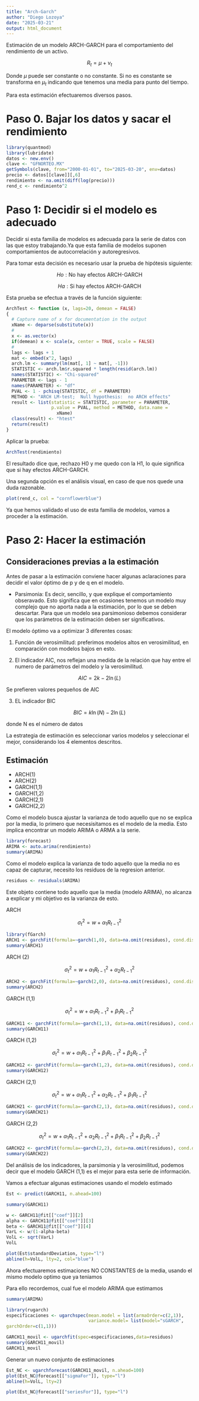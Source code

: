 ```yaml
---
title: "Arch-Garch"
author: "Diego Lozoya"
date: "2025-03-21"
output: html_document
---
```


Estimación de un modelo ARCH-GARCH para el comportamiento del rendimiento de un activo.

$$R_t=\mu+\nu_t$$ 

Donde $\mu$ puede ser constante o no constante. Si no es constante se transforma en $\mu_t$ indicando que tenemos una media para punto del tiempo.

Para esta estimación efectuaremos diversos pasos.

# Paso 0. Bajar los datos y sacar el rendimiento

```r
library(quantmod)
library(lubridate)
datos <- new.env()
clave <- "GFNORTEO.MX"
getSymbols(clave, from="2000-01-01", to="2025-03-20", env=datos)
precio <- datos[[clave]][,6]
rendimiento <- na.omit(diff(log(precio)))
rend_c <- rendimiento^2
```

# Paso 1: Decidir si el modelo es adecuado

Decidir si esta familia de modelos es adecuada para la serie de datos con las que estoy trabajando.Ya que esta familia de modelos suponen comportamientos de autocorrelación y autoregresivos.

Para tomar esta decisión es necesario usar la prueba de hipótesis siguiente:

$$Ho:\text{No hay efectos ARCH-GARCH}$$

$$Ha:\text{Si hay efectos ARCH-GARCH}$$ 

Esta prueba se efectua a través de la función siguiente:

```r
ArchTest <- function (x, lags=20, demean = FALSE) 
{
  # Capture name of x for documentation in the output  
  xName <- deparse(substitute(x))
  # 
  x <- as.vector(x)
  if(demean) x <- scale(x, center = TRUE, scale = FALSE)
  #  
  lags <- lags + 1
  mat <- embed(x^2, lags)
  arch.lm <- summary(lm(mat[, 1] ~ mat[, -1]))
  STATISTIC <- arch.lm$r.squared * length(resid(arch.lm))
  names(STATISTIC) <- "Chi-squared"
  PARAMETER <- lags - 1
  names(PARAMETER) <- "df"
  PVAL <- 1 - pchisq(STATISTIC, df = PARAMETER)
  METHOD <- "ARCH LM-test;  Null hypothesis:  no ARCH effects"
  result <- list(statistic = STATISTIC, parameter = PARAMETER, 
                 p.value = PVAL, method = METHOD, data.name =
                   xName)
  class(result) <- "htest"
  return(result)
}
```

Aplicar la prueba:

```r
ArchTest(rendimiento)
```

El resultado dice que, rechazo H0 y me quedo con la H1, lo quie significa que si hay efectos ARCH-GARCH.

Una segunda opción es el análisis visual, en caso de que nos quede una duda razonable.

```r
plot(rend_c, col = "cornflowerblue")
```

Ya que hemos validado el uso de esta familia de modelos, vamos a proceder a la estimación.

# Paso 2: Hacer la estimación

## Consideraciones previas a la estimación

Antes de pasar a la estimación conviene hacer algunas aclaraciones para decidir el valor óptimo de p y de q en el modelo.

- Parsimonia: Es decir, sencillo, y que explique el comportamiento obseravado. Esto significa que en ocasiones tenemos un modelo muy complejo que no aporta nada a la estimación, por lo que se deben descartar. Para que un modelo sea parsimonioso debemos considerar que los parámetros de la estimación deben ser significativos.

El modelo óptimo va a optimizar 3 diferentes cosas:

1. Función de verosimilitud: preferimos modelos altos en verosimilitud, en comparación con modelos bajos en esto.

2. El indicador AIC, nos reflejan una medida de la relación que hay entre el numero de parámetros del modelo y la verosimilitud.

$$AIC=2k-2\ln(L)$$

  Se prefieren valores pequeños de AIC
  
3. EL indicador BIC

$$BIC = k\ln(N) - 2\ln(L)$$

  donde N es el número de datos

La estrategia de estimación es seleccionar varios modelos y seleccionar el mejor, considerando los 4 elementos descritos.

## Estimación

- ARCH(1)
- ARCH(2)
- GARCH(1,1)
- GARCH(1,2)
- GARCH(2,1)
- GARCH(2,2)

Como el modelo busca ajustar la varianza de todo aquello que no se explica por la media, lo primero que necesisitamos es el modelo de la media. Esto implica encontrar un modelo ARIMA o ARMA a la serie.

```r
library(forecast)
ARIMA <- auto.arima(rendimiento)
summary(ARIMA)
```

Como el modelo explica la varianza de todo aquello que la media no es capaz de capturar, necesito los residuos de la regresion anterior.

```r
residuos <- residuals(ARIMA)
```

Este objeto contiene todo aquello que la media (modelo ARIMA), no alcanza a explicar y mi objetivo es la varianza de esto. 

ARCH

$$\sigma_t^2=w+\alpha_1R_{t-1}^2$$

```r
library(fGarch)
ARCH1 <- garchFit(formula=~garch(1,0), data=na.omit(residuos), cond.dist="norm", trace= FALSE)
summary(ARCH1)
```

ARCH (2)

$$\sigma_t^2=w+\alpha_1R_{t-1}^2+\alpha_2R_{t-1}^2$$

```r
ARCH2 <- garchFit(formula=~garch(2,0), data=na.omit(residuos), cond.dist="norm", trace= FALSE)
summary(ARCH2)
```

GARCH (1,1)

$$\sigma_t^2=w+\alpha_1R_{t-1}^2+\beta_1R_{t-1}^2$$

```r
GARCH11 <- garchFit(formula=~garch(1,1), data=na.omit(residuos), cond.dist="norm", trace= FALSE)
summary(GARCH11)
```

GARCH (1,2)

$$\sigma_t^2=w+\alpha_1R_{t-1}^2+\beta_1R_{t-1}^2+\beta_2R_{t-1}^2$$

```r
GARCH12 <- garchFit(formula=~garch(1,2), data=na.omit(residuos), cond.dist="norm", trace= FALSE)
summary(GARCH12)
```

GARCH (2,1)

$$\sigma_t^2=w+\alpha_1R_{t-1}^2+\alpha_2R_{t-1}^2+\beta_1R_{t-1}^2$$

```r
GARCH21 <- garchFit(formula=~garch(2,1), data=na.omit(residuos), cond.dist="norm", trace= FALSE)
summary(GARCH21)
```

GARCH (2,2)

$$\sigma_t^2=w+\alpha_1R_{t-1}^2+\alpha_2R_{t-1}^2+\beta_1R_{t-1}^2+\beta_2R_{t-1}^2$$

```r
GARCH22 <- garchFit(formula=~garch(2,2), data=na.omit(residuos), cond.dist="norm", trace= FALSE)
summary(GARCH22)
```

Del análisis de los indicadores, la parsimonia y la verosimilitud, podemos decir que el modelo GARCH (1,1) es el mejor para esta serie de información.

Vamos a efectuar algunas estimaciones usando el modelo estimado

```r
Est <- predict(GARCH11, n.ahead=100)
```

```r
summary(GARCH11)
```

```r
w <- GARCH11@fit[["coef"]][2]
alpha <- GARCH11@fit[["coef"]][3]
beta <- GARCH11@fit[["coef"]][4]
VarL <- w/(1-alpha-beta)
VolL <- sqrt(VarL)
VolL
```

```r
plot(Est$standardDeviation, type="l")
abline(h=VolL, lty=2, col="blue")
```

Ahora efectuaremos estimaciones NO CONSTANTES de la media, usando el mismo modelo optimo que ya teniamos

Para ello recordemos, cual fue el modelo ARIMA que estimamos

```r
summary(ARIMA)
```

```r
library(rugarch)
especificaciones <- ugarchspec(mean.model = list(armaOrder=c(2,1)),
                               variance.model= list(model="sGARCH",
garchOrder=c(1,1)))

```

```r
GARCH11_movil <- ugarchfit(spec=especificaciones,data=residuos)
summary(GARCH11_movil)
GARCH11_movil
```


Generar un nuevo conjunto de estimaciones

```r
Est_NC <- ugarchforecast(GARCH11_movil, n.ahead=100)
plot(Est_NC@forecast[["sigmaFor"]], type="l")
abline(h=VolL, lty=2)
```

```r
plot(Est_NC@forecast[["seriesFor"]], type="l")
```

